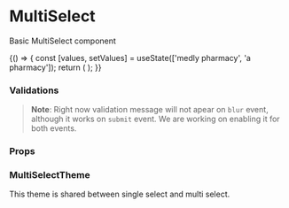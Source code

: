 
<Meta title="Core" component={MultiSelect} />

# MultiSelect

Basic MultiSelect component

<Preview withToolbar>
    <Story name="MultiSelect">
        {() => {
            const [values, setValues] = useState(['medly pharmacy', 'a pharmacy']);
            return (
                <MultiSelect
                    options={options}
                    values={values}
                    onChange={setValues}
                    disabled={boolean('Disabled', false)}
                    fullWidth={boolean('Full Width', false)}
                    required={boolean('Required', false)}
                    label={text('Label', 'Pharmacy')}
                    placeholder="Search Pharmacy"
                    isSearchable={boolean('Is Searchable', true)}
                    helperText={text('Helper Text', 'We will show reports based on Pharmacy')}
                    errorText={text('Error Text', '')}
                    variant={select('Variant', variants, 'filled')}
                />
            );
        }}
    </Story>
</Preview>

### Validations

> **Note**: Right now validation message will not apear on `blur` event, although it works on `submit` event. We are working on enabling it for both events.

### Props

<Props of={MultiSelect} />

### MultiSelectTheme

This theme is shared between single select and multi select.

<Props of={ThemeInterface} />
